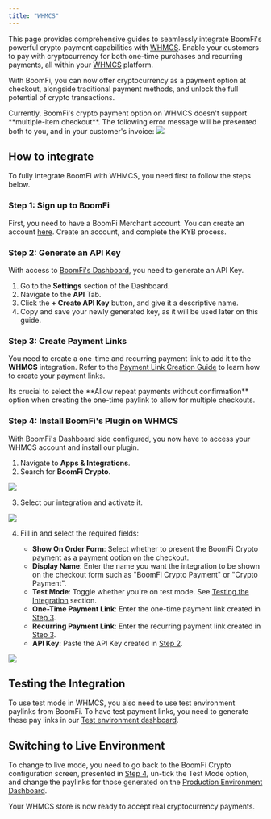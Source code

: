 ```yaml
---
title: "WHMCS"
---
```


This page provides comprehensive guides to seamlessly integrate BoomFi's powerful crypto payment capabilities with [WHMCS](https://www.whmcs.com/). Enable your customers to pay with cryptocurrency for both one-time purchases and recurring payments, all within your [WHMCS](https://www.whmcs.com/) platform.

With BoomFi, you can now offer cryptocurrency as a payment option at checkout, alongside traditional payment methods, and unlock the full potential of crypto transactions.

<Callout type="warning">
  Currently, BoomFi's crypto payment option on WHMCS doesn't support **multiple-item checkout**. The following error message will be presented both to you, and in your customer's invoice:

  <Image src="/images/docs/fedf157da3fa3939b31a097312435b582d2653467c850b756bece3d656564532-unpaid-invoice-error.png"/>
</Callout>

## How to integrate

To fully integrate BoomFi with WHMCS, you need first to follow the steps below.

### Step 1: Sign up to BoomFi

First, you need to have a BoomFi Merchant account. You can create an account [here](https://app.boomfi.xyz/signup). Create an account, and complete the KYB process.

### Step 2: Generate an API Key

With access to [BoomFi's Dashboard](https://app.boomfi.xyz/login?return_to=%2Fdashboard), you need to generate an API Key.

1. Go to the **Settings** section of the Dashboard.
2. Navigate to the **API** Tab.
3. Click the **+ Create API Key** button, and give it a descriptive name.
4. Copy and save your newly generated key, as it will be used later on this guide.

### Step 3: Create Payment Links

You need to create a one-time and recurring payment link to add it to the **WHMCS** integration. Refer to the [Payment Link Creation Guide](/docs/pay-links#create-a-pay-link) to learn how to create your payment links.

<Callout type="warning">
  Its crucial to select the **Allow repeat payments without confirmation** option when creating the one-time paylink to allow for multiple checkouts.
</Callout>

### Step 4: Install BoomFi's Plugin on WHMCS

With BoomFi's Dashboard side configured, you now have to access your WHMCS account and install our plugin.

1. Navigate to **Apps & Integrations**.
2. Search for **BoomFi Crypto**.

<Image src="/images/docs/3fc46a954c5c5504b17d13df95953a5d8a40cc0d440cd569580db054914e02cb-search-plugin.png"/>

3. Select our integration and activate it.

<Image src="/images/docs/338cea9ed83faadea9f8f4fa01d42ef51d650a0eeef2f259abca8e819587300a-plugin.png"/>

4. Fill in and select the required fields:

   * **Show On Order Form**: Select whether to present the BoomFi Crypto payment as a payment option on the checkout.
   * **Display Name**: Enter the name you want the integration to be shown on the checkout form such as "BoomFi Crypto Payment" or "Crypto Payment".
   * **Test Mode**: Toggle whether you're on test mode. See [Testing the Integration](#testing-the-integration) section.
   * **One-Time Payment Link**: Enter the one-time payment link created in [Step 3](#step-3-create-payment-links).
   * **Recurring Payment Link**: Enter the recurring payment link created in [Step 3](#step-3-create-payment-links).
   * **API Key**: Paste the API Key created in [Step 2](#step-2-generate-an-api-key).

<Image src="/images/docs/3e6d473610fd96d59aa1675195084bb57e7a6157c5231cbef9e93bdea96be792-plugin-config.png"/>

## Testing the Integration

To use test mode in WHMCS, you also need to use test environment paylinks from BoomFi. To have test payment links, you need to generate these pay links in our [Test environment dashboard](https://test.boomfi.xyz/login).

## Switching to Live Environment

To change to live mode, you need to go back to the BoomFi Crypto configuration screen, presented in [Step 4](#step-4-install-boomfis-plugin-on-whmcs), un-tick the Test Mode option, and change the paylinks for those generated on the [Production Environment Dashboard](http://app.boomfi.xyz/).

Your WHMCS store is now ready to accept real cryptocurrency payments.
